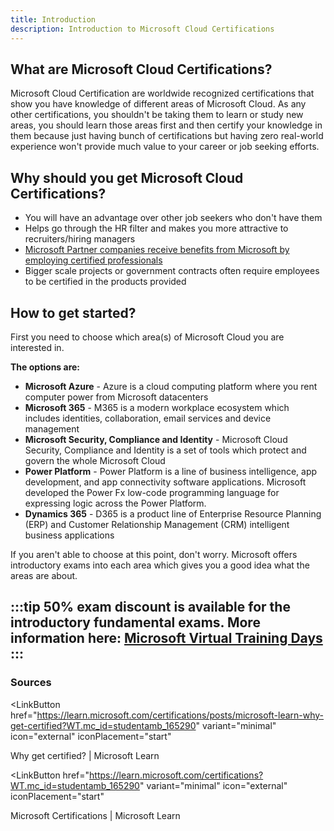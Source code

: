 ```yaml
---
title: Introduction
description: Introduction to Microsoft Cloud Certifications
---
```


## What are Microsoft Cloud Certifications?

Microsoft Cloud Certification are worldwide recognized certifications that show you have knowledge of different areas of Microsoft Cloud. As any other certifications, you shouldn't be taking them to learn or study new areas, you should learn those areas first and then certify your knowledge in them because just having bunch of certifications but having zero real-world experience won't provide much value to your career or job seeking efforts.

## Why should you get Microsoft Cloud Certifications?

* You will have an advantage over other job seekers who don't have them
* Helps go through the HR filter and makes you more attractive to recruiters/hiring managers
* [Microsoft Partner companies receive benefits from Microsoft by employing certified professionals](https://certs.msfthub.wiki/guide/partneremployees/)
* Bigger scale projects or government contracts often require employees to be certified in the products provided

## How to get started?

First you need to choose which area(s) of Microsoft Cloud you are interested in.

**The options are:**

* **Microsoft Azure** \- Azure is a cloud computing platform where you rent computer power from Microsoft datacenters
* **Microsoft 365** \- M365 is a modern workplace ecosystem which includes identities, collaboration, email services and device management
* **Microsoft Security, Compliance and Identity** \- Microsoft Cloud Security, Compliance and Identity is a set of tools which protect and govern the whole Microsoft Cloud
* **Power Platform** \- Power Platform is a line of business intelligence, app development, and app connectivity software applications. Microsoft developed the Power Fx low-code programming language for expressing logic across the Power Platform.
* **Dynamics 365** \- D365 is a product line of Enterprise Resource Planning (ERP) and Customer Relationship Management (CRM) intelligent business applications

If you aren't able to choose at this point, don't worry. Microsoft offers introductory exams into each area which gives you a good idea what the areas are about.

:::tip 
50% exam discount is available for the introductory fundamental exams. More information here: [Microsoft Virtual Training Days](https://certs.msfthub.wiki/vouchers/virtualtrainingdays/)
:::
---

### Sources

<LinkButton
  href="https://learn.microsoft.com/certifications/posts/microsoft-learn-why-get-certified?WT.mc_id=studentamb_165290"
  variant="minimal"
  icon="external"
  iconPlacement="start"
>
  Why get certified? | Microsoft Learn
</LinkButton>

<LinkButton
  href="https://learn.microsoft.com/certifications?WT.mc_id=studentamb_165290"
  variant="minimal"
  icon="external"
  iconPlacement="start"
>
  Microsoft Certifications | Microsoft Learn
</LinkButton>
